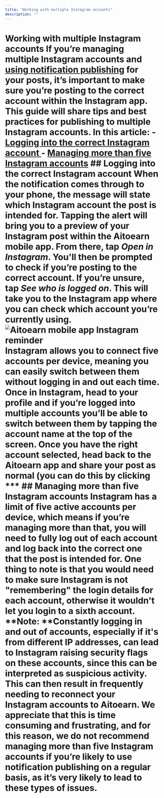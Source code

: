 ```yaml
---
title: "Working with multiple Instagram accounts"
description: ""
---
```


<UpdatedAt />


# Working with multiple Instagram accounts If you’re managing multiple Instagram accounts and [using notification publishing](https://support.aitoearn.com//support.aitoearn.com/article/658-using-notification-publishing) for your posts, it’s important to make sure you’re posting to the correct account within the Instagram app. This guide will share tips and best practices for publishing to multiple Instagram accounts. In this article: - [Logging into the correct Instagram account ](#Logging-into-the-correct-Instagram-account-fm-k_) - [Managing more than five Instagram accounts](#Managing-more-than-five-Instagram-accounts-kE_O6) ## Logging into the correct Instagram account When the notification comes through to your phone, the message will state which Instagram account the post is intended for. Tapping the alert will bring you to a preview of your Instagram post within the Aitoearn mobile app. From there, tap ***Open in Instagram***. You'll then be prompted to check if you’re posting to the correct account. If you’re unsure, tap ***See who is logged on***. This will take you to the Instagram app where you can check which account you’re currently using. ![Aitoearn mobile app Instagram reminder](//d33v4339jhl8k0.cloudfront.net/docs/assets/64cb6cf86d4a3e191f237e66/images/651499dc556a3e3cf18cc027/img-1714411-1695848922-1561476440.png) Instagram allows you to connect five accounts per device, meaning you can easily switch between them without logging in and out each time. Once in Instagram, head to your profile and if you’re logged into multiple accounts you’ll be able to switch between them by tapping the account name at the top of the screen. Once you have the right account selected, head back to the Aitoearn app and share your post as normal (you can do this by clicking *** ## Managing more than five Instagram accounts Instagram has a limit of five active accounts per device, which means if you’re managing more than that, you will need to fully log out of each account and log back into the correct one that the post is intended for. One thing to note is that you would need to make sure Instagram is not "remembering" the login details for each account, otherwise it wouldn't let you login to a sixth account. **Note: **Constantly logging in and out of accounts, especially if it's from different IP addresses, can lead to Instagram raising security flags on these accounts, since this can be interpreted as suspicious activity. This can then result in frequently needing to reconnect your Instagram accounts to Aitoearn. We appreciate that this is time consuming and frustrating, and for this reason, we do not recommend managing more than five Instagram accounts if you’re likely to use notification publishing on a regular basis, as it’s very likely to lead to these types of issues.